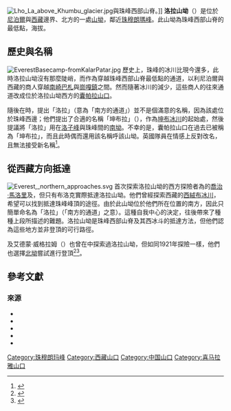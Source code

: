 {{Infobox mountain pass
| name = 洛拉山坳
| photo = 
| photo_caption = 
| elevation_ft = 19704
| elevation_ref = 
| traversed = 
| location = {{NPL}}[[萨加玛塔专区|萨加玛塔专区]] – {{CHN}}[[西藏自治区|西藏自治区]]
| range = [[喜马拉雅山脉|喜马拉雅山脉]]
| map = China Tibet relief
| label_position    = top
| coords = {{coord|28|00|36|N|86|52|34|E|type:pass|format=dms|display=inline,title}}
| topo = 
}}

[[File:Lho_La_above_Khumbu_glacier.jpg|thumb]]與珠峰西部山脊。]]
'''洛拉山坳'''（{{lang-en|Lho La}}）是位於[[尼泊爾|尼泊爾]]與[[西藏自治區|西藏]]邊界、{{le|西冰斗|Western Cwm}}北方的一處[[山坳|山坳]]，鄰近[[珠穆朗瑪峰|珠穆朗瑪峰]]。此山坳為珠峰西部山脊的最低點，海拔{{convert|19704|ft|order=flip}}。

==歷史與名稱==
[[File:EverestBasecamp-fromKalarPatar.jpg|thumb]]
歷史上，珠峰的冰川比現今還多，此時洛拉山坳沒有那麼陡峭，而作為穿越珠峰西部山脊最低點的通道，以利尼泊爾與西藏的商人穿越[[南崎巴札|南崎巴札]]與[[崗嘎鎮|崗嘎鎮]]之間。然而隨著冰川的減少，這些商人的往來通道改成位於洛拉山坳西方的[[囊帕拉山口|囊帕拉山口]]{{sfnp|McCue|2010|p=178}}{{sfnp|Murray|1953|p=23}}{{sfnp|Unsworth|2000|p=252}}。

隨後在{{le|1952年瑞士珠穆朗瑪峰遠征|1952 Swiss Mount Everest expedition}}時，提出「洛拉」（意為「南方的通道」）並不是個滿意的名稱，因為該處位於珠峰西邊；他們提出了合適的名稱「坤布拉」（{{lang|en|Khumbu La}}），作為[[坤布冰川|坤布冰川]]的起始處，然後提議將「洛拉」用在[[洛子峰|洛子峰]]與珠峰間的[[南坳|南坳]]。不幸的是，囊帕拉山口在過去已被稱為「坤布拉」，而且此時偶而還用該名稱呼該山坳。英國隊員在情感上反對改名，且無法接受新名稱{{sfnp|Kurz|1953|p=8}}{{sfnp|Unsworth|2000|p=252}}<ref>{{cite journal|author={{le|諾埃爾·奧德爾|Noel Odell|Odell, N. E.}}|title=Letter To The Editor|journal=Himalayan Journal|date=1961|volume=23|url=https://www.himalayanclub.org/hj/23/21/letter-to-the-editor/|accessdate=2014-08-30|archiveurl=https://web.archive.org/web/20140903153741/https://www.himalayanclub.org/hj/23/21/letter-to-the-editor/|archivedate=2014-09-03}}</ref>。

==從西藏方向抵達==
[[File:Everest,_northern_approaches.svg|thumb]]
首次探索洛拉山坳的西方探險者為{{le|1921年英國珠穆朗瑪峰勘察探險隊|1921 British Mount Everest reconnaissance expedition}}的[[喬治·馬洛里|喬治·馬洛里]]及{{le|蓋伊·布洛克|Guy Bullock}}，但只有布洛克實際抵達洛拉山坳。他們曾經探索西藏的[[絨布冰川|西絨布冰川]]，希望可以找到抵達珠峰峰頂的途徑{{sfnp|Unsworth|2000|p=58}}{{sfnp|Davis|2012|pp=277-278, 289, 292}}。由於此山坳位於他們所在位置的南方，因此只簡單命名為「洛拉」（「南方的通道」之意）。這種自我中心的決定，往後帶來了種種上段所描述的難題。洛拉山坳是珠峰西部山脊及其西冰斗的抵達方法，但他們認為這些地方並非登頂的可行路徑{{sfnp|Unsworth|2000|p=58}}{{sfnp|Davis|2012|pp=277-278}}。

{{le|比爾·提爾曼|Bill Tilman}}及艾德蒙·威格拉姆（{{lang|en|Edmund Wigram}}）也曾在{{le|1935年英國珠穆朗瑪峰勘察探險隊|1935 British Mount Everest reconnaissance expedition}}中探索過洛拉山坳，但如同1921年探險一樣，他們也選擇[[北坳|北坳]]嘗試進行登頂{{sfnp|Unsworth|2000|p=200}}<ref>{{cite journal|author={{le|艾瑞克·希普頓|Eric Shipton|Shipton, Eric}}|title=The Mount Everest Reconnaissance, 1935|journal=Himalayan Journal|date=193|volume=8|url=https://www.himalayanclub.org/hj/08/1/the-mount-everest-reconnaissance-1935/|accessdate=2014-08-30|archiveurl=https://web.archive.org/web/20140729212443/https://www.himalayanclub.org/hj/08/1/the-mount-everest-reconnaissance-1935/|archivedate=2014-07-29}}</ref><ref>{{cite journal|last1=Ward|first1=Michael|title=The Exploration of the Nepalese Side of Everest|journal=Alpine Journal|date=1992|pages=213–221|url=http://www.alpinejournal.org.uk/Contents/Contents_1992-93_files/AJ%201992%20211-221%20Ward%20Everest.pdf|accessdate=2014-08-30|archiveurl=https://web.archive.org/web/20140903060314/http://www.alpinejournal.org.uk/Contents/Contents_1992-93_files/AJ%201992%20211-221%20Ward%20Everest.pdf|archivedate=2014-09-03}}</ref>。

==參考文獻==
{{reflist}}

===來源===
*{{cite book|author={{le|戴維斯·韋德|Wade Davis (anthropologist)|Davis, Wade}}|title=Into the Silence: The Great War, Mallory, and the Conquest of Everest|date=2012|publisher=Random House|isbn=978-0099563839|url=https://books.google.com/?id=MsWN1v8V8UMC&lpg=PA212&dq=%22Connemara%20picnic%20surprised%20by%20a%20snowstorm%22&pg=PA212#v=onepage&q&f=false|ref=harv}}
*{{cite book|last1=Kurz|first1=Marcel|title=The Mountain World, 1953|date=1953|page=8|publisher=Swiss Foundation for Alpine Research. George Allen & Unwin|location=London|url=https://archive.org/stream/mountainworld195029881mbp#page/n5/mode/2up|accessdate=30 August 2014|ref=harv}}
*{{cite book|last1=McCue|first1=Gary|title=Trekking in Tibet : a traveler's guide|date=2010|publisher=Mountaineers Books|location=Seattle|isbn=978-1594852664|url=https://books.google.com/?id=Tm9M3fSS-w0C&pg=PA178&lpg=PA178&dq=%22nangpa+la%22+200+mccue#v=onepage&q=%22nangpa%20la%22%20200%20mccue&f=false|accessdate=31 August 2014|ref=harv}}
*{{cite book|author={{le|威廉·哈奇森·穆雷|W. H. Murray|Murray, W. H.}}|title=The Story of Everest|date=1953|publisher=J. M. Dent & Sons|ref=harv}}
*{{cite book|last=Unsworth|first=Walt|title=Everest, The Mountaineering History|publisher=Mountaineers Books|date=2000|location=Seattle, WA, USA|isbn=978-0898866704|ref=harv}}

{{Mount Everest}}
{{中国山口}}

{{DEFAULTSORT:Lho La}}
[[Category:珠穆朗玛峰|Category:珠穆朗玛峰]]
[[Category:西藏山口|Category:西藏山口]]
[[Category:中国山口|Category:中国山口]]
[[Category:喜马拉雅山口|Category:喜马拉雅山口]]